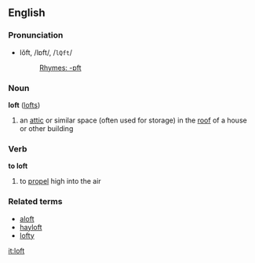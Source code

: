 ==English==
===Pronunciation===
*lŏft, /lɒft/, /<tt>lQft</tt>/
*:[[Rhymes:English:-ɒft|Rhymes: -ɒft]]

===Noun===
'''loft''' ([[lofts]])

# an [[attic]] or similar space (often used for storage) in the [[roof]] of a house or other building

===Verb===
'''to loft''' 
#to [[propel]] high into the air

===Related terms===
*[[aloft]]
*[[hayloft]]
*[[lofty]]

[[it:loft]]